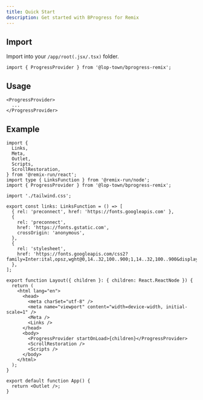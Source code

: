 ```yaml
---
title: Quick Start
description: Get started with BProgress for Remix
---
```


## Import

Import into your `/app/root(.jsx/.tsx)` folder.

```tsx
import { ProgressProvider } from '@lop-town/bprogress-remix';
```

## Usage

```tsx
<ProgressProvider>
  ...
</ProgressProvider>
```

## Example

```tsx title="app/root.tsx"
import {
  Links,
  Meta,
  Outlet,
  Scripts,
  ScrollRestoration,
} from '@remix-run/react';
import type { LinksFunction } from '@remix-run/node';
import { ProgressProvider } from '@lop-town/bprogress-remix';

import './tailwind.css';

export const links: LinksFunction = () => [
  { rel: 'preconnect', href: 'https://fonts.googleapis.com' },
  {
    rel: 'preconnect',
    href: 'https://fonts.gstatic.com',
    crossOrigin: 'anonymous',
  },
  {
    rel: 'stylesheet',
    href: 'https://fonts.googleapis.com/css2?family=Inter:ital,opsz,wght@0,14..32,100..900;1,14..32,100..900&display=swap',
  },
];

export function Layout({ children }: { children: React.ReactNode }) {
  return (
    <html lang="en">
      <head>
        <meta charSet="utf-8" />
        <meta name="viewport" content="width=device-width, initial-scale=1" />
        <Meta />
        <Links />
      </head>
      <body>
        <ProgressProvider startOnLoad>{children}</ProgressProvider>
        <ScrollRestoration />
        <Scripts />
      </body>
    </html>
  );
}

export default function App() {
  return <Outlet />;
}
```

